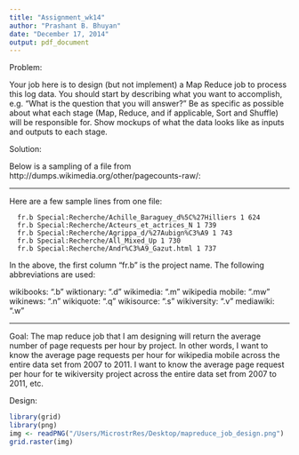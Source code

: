 ```yaml
---
title: "Assignment_wk14"
author: "Prashant B. Bhuyan"
date: "December 17, 2014"
output: pdf_document
---
```


Problem:


Your job here is to design (but not implement) a Map Reduce job to process this log data. You should start by describing what you want to accomplish, e.g. “What is the question that you will answer?” Be as specific as possible about what each stage (Map, Reduce, and if applicable, Sort and Shuffle) will be responsible for. Show mockups of what the data looks like as inputs and outputs to each stage.

Solution: 

Below is a sampling of a file from http://dumps.wikimedia.org/other/pagecounts-raw/:


*****
Here are a few sample lines from one file:


      fr.b Special:Recherche/Achille_Baraguey_d%5C%27Hilliers 1 624
      fr.b Special:Recherche/Acteurs_et_actrices_N 1 739
      fr.b Special:Recherche/Agrippa_d/%27Aubign%C3%A9 1 743
      fr.b Special:Recherche/All_Mixed_Up 1 730
      fr.b Special:Recherche/Andr%C3%A9_Gazut.html 1 737
    
In the above, the first column "fr.b" is the project name. The following abbreviations are used:

wikibooks: ".b"
wiktionary: ".d"
wikimedia: ".m"
wikipedia mobile: ".mw"
wikinews: ".n"
wikiquote: ".q"
wikisource: ".s"
wikiversity: ".v"
mediawiki: ".w"

*****

Goal: 
The map reduce job that I am designing will return the average number of page requests per hour by project.  In other words, I want to know the average page requests per hour for wikipedia mobile across the entire data set from 2007 to 2011.  I want to know the average page request per hour for te wikiversity project across the entire data set from 2007 to 2011, etc. 

Design: 

```r


library(grid)
library(png)
img <- readPNG("/Users/MicrostrRes/Desktop/mapreduce_job_design.png")
grid.raster(img)





```

